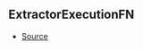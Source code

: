 ## ExtractorExecutionFN



- [Source](https://github.com/Androz2091/discord-player/blob/3861a2c/packages/discord-player/src/extractors/ExtractorExecutionContext.ts#L184)